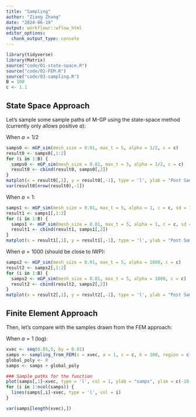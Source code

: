 ```yaml
---
title: "Sampling"
author: "Ziang Zhang"
date: "2024-06-19"
output: workflowr::wflow_html
editor_options:
  chunk_output_type: console
---
```


```r
library(tidyverse)
library(Matrix)
source("code/01-state-space.R")
source("code/02-FEM.R")
source("code/03-sampling.R")
B = 100
c <- 1.1
```

## State Space Approach

Let's sample some sample paths of M-GP using the state-space method (currently only allows positive $a$):


When $a = 1/2$
```r
samps0 <- mGP_sim(mesh_size = 0.01, max_t = 5, alpha = 1/2, c = c)
result0 <- samps0[,1:2]
for (i in 1:B) {
  samps0 <- mGP_sim(mesh_size = 0.01, max_t = 5, alpha = 1/2, c = c)
  result0 <- cbind(result0, samps0[,2])
}
matplot(x = result0[,1], y = result0[,-1], type = 'l', ylab = "Post Samp", xlab = "x", main = "alpha = 1/2", ylim = c(-10,10))
var(result0[nrow(result0),-1])
```

When $a = 1$:
```r
samps1 <- mGP_sim(mesh_size = 0.01, max_t = 5, alpha = 1, c = c, sd = 1)
result1 <- samps1[,1:2]
for (i in 1:B) {
  samps1 <- mGP_sim(mesh_size = 0.01, max_t = 5, alpha = 1, c = c, sd = 1)
  result1 <- cbind(result1, samps1[,2])
}
matplot(x = result1[,1], y = result1[,-1], type = 'l', ylab = "Post Samp", xlab = "x", main = "alpha = 1", ylim = c(-10,10))
```


When $a = 1000$ (should be close to IWP):
```r
samps2 <- mGP_sim(mesh_size = 0.01, max_t = 5, alpha = 1000, c = c)
result2 <- samps2[,1:2]
for (i in 1:B) {
  samps2 <- mGP_sim(mesh_size = 0.01, max_t = 5, alpha = 1000, c = c)
  result2 <- cbind(result2, samps2[,2])
}
matplot(x = result2[,1], y = result2[,-1], type = 'l', ylab = "Post Samp", xlab = "x", main = "alpha = 100", ylim = c(-10,10))
```



## Finite Element Approach

Then, let's compare with the samples drawn from the FEM approach:

When $a = 1$ (log):
```r
xvec <- seq(0.01,5, by = 0.01)
samps <- sampling_from_FEM(x = xvec, a = 1, c = c, k = 100, region = c(0,5), n = B)
global_poly <- 0
samps <- samps + global_poly

### Sample paths for the function
plot(samps[,1]~xvec, type = 'l', col = 1, ylab = "samps", ylim = c(-10,10))
for (i in 1:ncol(samps)) {
  lines(samps[,i]~xvec, type = 'l', col = i)
}

var(samps[length(xvec),])
```



